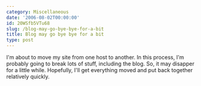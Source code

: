 ```yaml
---
category: Miscellaneous
date: '2006-08-02T00:00:00'
id: 20WSfb5VTu68
slug: /blog-may-go-bye-bye-for-a-bit
title: Blog may go bye bye for a bit
type: post
---
```


I'm about to move my site from one host to another. In this
process, I'm probably going to break lots of stuff, including the
blog. So, it may disapper for a little while. Hopefully, I'll get
everything moved and put back together relatively quickly.